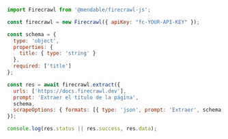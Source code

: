 ```js Node
import Firecrawl from '@mendable/firecrawl-js';

const firecrawl = new Firecrawl({ apiKey: "fc-YOUR-API-KEY" });

const schema = {
  type: 'object',
  properties: {
    title: { type: 'string' }
  },
  required: ['title']
};

const res = await firecrawl.extract({
  urls: ['https://docs.firecrawl.dev'],
  prompt: 'Extraer el título de la página',
  schema,
  scrapeOptions: { formats: [{ type: 'json', prompt: 'Extraer', schema }] }
});

console.log(res.status || res.success, res.data);
```
